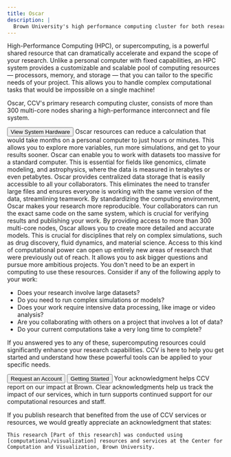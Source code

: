 ```yaml
---
title: Oscar
description: |
  Brown University's high performance computing cluster for both research and classes.
---
```


<ContentSection title="Why Use High-Performance Computing?">
High-Performance Computing (HPC), or supercomputing, is a powerful shared resource that can dramatically accelerate and
expand the scope of your research. Unlike a personal computer with fixed capabilities, an HPC system provides a
customizable and scalable pool of computing resources — processors, memory, and storage — that you can tailor to the
specific needs of your project. This allows you to handle complex computational tasks that would be impossible on a
single machine!

Oscar, CCV's primary research computing cluster, consists of more than 300 multi-core nodes sharing a high-performance
interconnect and file system.

<Button href="https://docs.ccv.brown.edu/oscar/system-overview">
  View System Hardware
</Button>
</ContentSection>

<ContentSection title="Key Benefits for Researchers">
<CardGroup>
  <StyledCard size="lg" iconName="" title="Solve Problems Faster">
    Oscar resources can reduce a calculation that would take months on a personal computer to just hours or minutes.
    This allows you to explore more variables, run more simulations, and get to your results sooner.
  </StyledCard>

  <StyledCard size="lg" iconName="" title="Tackle Larger Problems">
    Oscar can enable you to work with datasets too massive for a standard computer. This is essential for fields
    like genomics, climate modeling, and astrophysics, where the data is measured in terabytes or even petabytes.
  </StyledCard>

  <StyledCard size="lg" iconName="" title="Facilitate Collaboration">
    Oscar provides centralized data storage that is easily accessible to all your collaborators. This eliminates the
    need to transfer large files and ensures everyone is working with the same version of the data, streamlining teamwork.
  </StyledCard>

  <StyledCard size="lg" iconName="" title="Enhance Reproducibility">
    By standardizing the computing environment, Oscar makes your research more reproducible. Your collaborators can run
    the exact same code on the same system, which is crucial for verifying results and publishing your work.
  </StyledCard>

  <StyledCard size="lg" iconName="" title="Run Complex Simulations">
      By providing access to more than 300 multi-core nodes, Oscar allows you to create more detailed and accurate models.
      This is crucial for disciplines that rely on complex simulations, such as drug discovery, fluid dynamics, and material science.
  </StyledCard>

  <StyledCard size="lg" iconName="" title="Open New Research Avenues">
      Access to this kind of computational power can open up entirely new areas of research that were previously out of
      reach. It allows you to ask bigger questions and pursue more ambitious projects.
  </StyledCard>
</CardGroup>
</ContentSection>

<ContentSection title="Is Oscar Right for You?">
You don't need to be an expert in computing to use these resources. Consider if any of the following apply to your work:

- Does your research involve large datasets?
- Do you need to run complex simulations or models?
- Does your work require intensive data processing, like image or video analysis?
- Are you collaborating with others on a project that involves a lot of data?
- Do your current computations take a very long time to complete?

If you answered yes to any of these, supercomputing resources could significantly enhance your research capabilities.
CCV is here to help you get started and understand how these powerful tools can be applied to your specific needs.

<ButtonGroup>
<Button href="https://brown.co1.qualtrics.com/jfe/form/SV_0GtBE8kWJpmeG4B">
  Request an Account
</Button>
<Button href="https://docs.ccv.brown.edu/oscar/getting-started">
  Getting Started
</Button>
</ButtonGroup>

</ContentSection>

<ContentSection title="Cite CCV">
Your acknowledgment helps CCV report on our impact at Brown. Clear acknowledgments help us track the impact of our services, 
which in turn supports continued support for our computational resources and staff.

If you publish research that benefited from the use of CCV services or resources, we would greatly appreciate an acknowledgment that states:

```
This research [Part of this research] was conducted using [computational/visualization] resources and services at the Center for Computation and Visualization, Brown University.
```

</ContentSection>